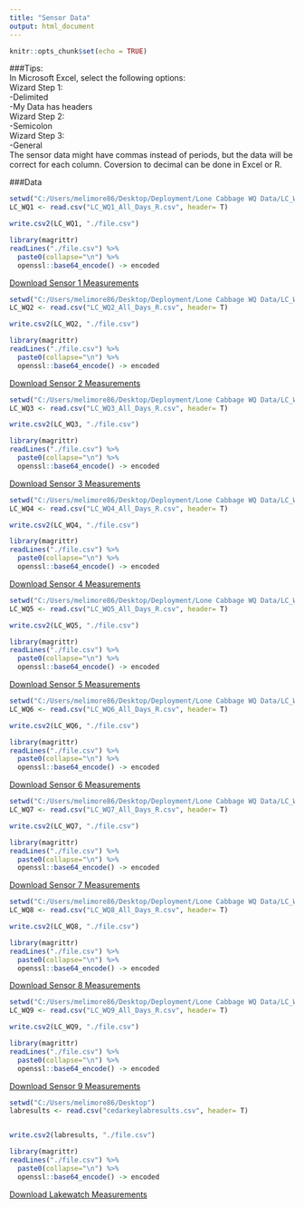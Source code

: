 ```yaml
---
title: "Sensor Data"
output: html_document
---
```


```r
knitr::opts_chunk$set(echo = TRUE)

```
###Tips:  
In Microsoft Excel, select the following options:  
Wizard Step 1:  
-Delimited  
-My Data has headers  
Wizard Step 2:  
-Semicolon  
Wizard Step 3:  
-General  
The sensor data might have commas instead of periods, but the data will be correct for each column. Coversion to decimal can be done in Excel or R.  
  
    
###Data


```r

setwd("C:/Users/melimore86/Desktop/Deployment/Lone Cabbage WQ Data/LC_WQ1/CSV")
LC_WQ1 <- read.csv("LC_WQ1_All_Days_R.csv", header= T)

write.csv2(LC_WQ1, "./file.csv")

library(magrittr)
readLines("./file.csv") %>% 
  paste0(collapse="\n") %>% 
  openssl::base64_encode() -> encoded
```

[Download Sensor 1 Measurements](`r sprintf('data:text/csv;base64,%s', encoded)`)


```r

setwd("C:/Users/melimore86/Desktop/Deployment/Lone Cabbage WQ Data/LC_WQ2/CSV")
LC_WQ2 <- read.csv("LC_WQ2_All_Days_R.csv", header= T)

write.csv2(LC_WQ2, "./file.csv")

library(magrittr)
readLines("./file.csv") %>% 
  paste0(collapse="\n") %>% 
  openssl::base64_encode() -> encoded
```

[Download Sensor 2 Measurements](`r sprintf('data:text/csv;base64,%s', encoded)`)



```r

setwd("C:/Users/melimore86/Desktop/Deployment/Lone Cabbage WQ Data/LC_WQ3/CSV")
LC_WQ3 <- read.csv("LC_WQ3_All_Days_R.csv", header= T)

write.csv2(LC_WQ3, "./file.csv")

library(magrittr)
readLines("./file.csv") %>% 
  paste0(collapse="\n") %>% 
  openssl::base64_encode() -> encoded
```

[Download Sensor 3 Measurements](`r sprintf('data:text/csv;base64,%s', encoded)`)



```r

setwd("C:/Users/melimore86/Desktop/Deployment/Lone Cabbage WQ Data/LC_WQ4/CSV")
LC_WQ4 <- read.csv("LC_WQ4_All_Days_R.csv", header= T)

write.csv2(LC_WQ4, "./file.csv")

library(magrittr)
readLines("./file.csv") %>% 
  paste0(collapse="\n") %>% 
  openssl::base64_encode() -> encoded
```

[Download Sensor 4 Measurements](`r sprintf('data:text/csv;base64,%s', encoded)`)



```r
setwd("C:/Users/melimore86/Desktop/Deployment/Lone Cabbage WQ Data/LC_WQ5/CSV")
LC_WQ5 <- read.csv("LC_WQ5_All_Days_R.csv", header= T)

write.csv2(LC_WQ5, "./file.csv")

library(magrittr)
readLines("./file.csv") %>% 
  paste0(collapse="\n") %>% 
  openssl::base64_encode() -> encoded
```

[Download Sensor 5 Measurements](`r sprintf('data:text/csv;base64,%s', encoded)`)


```r
setwd("C:/Users/melimore86/Desktop/Deployment/Lone Cabbage WQ Data/LC_WQ6/CSV")
LC_WQ6 <- read.csv("LC_WQ6_All_Days_R.csv", header= T)

write.csv2(LC_WQ6, "./file.csv")

library(magrittr)
readLines("./file.csv") %>% 
  paste0(collapse="\n") %>% 
  openssl::base64_encode() -> encoded
```

[Download Sensor 6 Measurements](`r sprintf('data:text/csv;base64,%s', encoded)`)



```r
setwd("C:/Users/melimore86/Desktop/Deployment/Lone Cabbage WQ Data/LC_WQ7/CSV")
LC_WQ7 <- read.csv("LC_WQ7_All_Days_R.csv", header= T)

write.csv2(LC_WQ7, "./file.csv")

library(magrittr)
readLines("./file.csv") %>% 
  paste0(collapse="\n") %>% 
  openssl::base64_encode() -> encoded
```

[Download Sensor 7 Measurements](`r sprintf('data:text/csv;base64,%s', encoded)`)


```r
setwd("C:/Users/melimore86/Desktop/Deployment/Lone Cabbage WQ Data/LC_WQ8/CSV")
LC_WQ8 <- read.csv("LC_WQ8_All_Days_R.csv", header= T)

write.csv2(LC_WQ8, "./file.csv")

library(magrittr)
readLines("./file.csv") %>% 
  paste0(collapse="\n") %>% 
  openssl::base64_encode() -> encoded
```

[Download Sensor 8 Measurements](`r sprintf('data:text/csv;base64,%s', encoded)`)



```r
setwd("C:/Users/melimore86/Desktop/Deployment/Lone Cabbage WQ Data/LC_WQ9/CSV")
LC_WQ9 <- read.csv("LC_WQ9_All_Days_R.csv", header= T)

write.csv2(LC_WQ9, "./file.csv")

library(magrittr)
readLines("./file.csv") %>% 
  paste0(collapse="\n") %>% 
  openssl::base64_encode() -> encoded
```

[Download Sensor 9 Measurements](`r sprintf('data:text/csv;base64,%s', encoded)`)




```r
setwd("C:/Users/melimore86/Desktop")
labresults <- read.csv("cedarkeylabresults.csv", header= T)


write.csv2(labresults, "./file.csv")

library(magrittr)
readLines("./file.csv") %>% 
  paste0(collapse="\n") %>% 
  openssl::base64_encode() -> encoded
```

[Download Lakewatch  Measurements](`r sprintf('data:text/csv;base64,%s', encoded)`)

